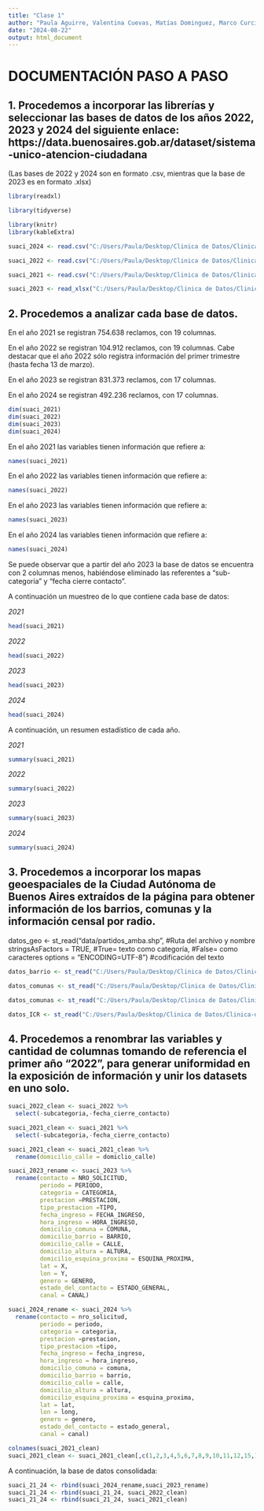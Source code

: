 ```yaml
---
title: "Clase 1"
author: "Paula Aguirre, Valentina Cuevas, Matías Dominguez, Marco Curcio, Stefano Salmeri"
date: "2024-08-22"
output: html_document
---
```


# **DOCUMENTACIÓN PASO A PASO**

## 1. Procedemos a incorporar las librerías y  seleccionar las bases de datos de los años 2022, 2023 y 2024 del siguiente enlace: https://data.buenosaires.gob.ar/dataset/sistema-unico-atencion-ciudadana 

(Las bases de 2022 y 2024 son en formato .csv, mientras que la base de 2023 es en formato .xlsx)

```r
library(readxl)
```

```r
library(tidyverse)
```
```r
library(knitr)
library(kableExtra)
```

```r
suaci_2024 <- read.csv("C:/Users/Paula/Desktop/Clinica de Datos/Clinica-de-Datos/data/sistema-unico-de-atencion-ciudadana-2024.csv", sep = ",", stringsAsFactors = TRUE, encoding = "latin1")
```

```r
suaci_2022 <- read.csv("C:/Users/Paula/Desktop/Clinica de Datos/Clinica-de-Datos/data/sistema-unico-de-atencion-ciudadana-2022.csv", sep = ";", stringsAsFactors = TRUE ,encoding = "latin1")
```

```r
suaci_2021 <- read.csv("C:/Users/Paula/Desktop/Clinica de Datos/Clinica-de-Datos/data/sistema-unico-de-atencion-ciudadana-2021.csv", sep = ";", stringsAsFactors = TRUE ,encoding = "latin1")
```

```r
suaci_2023 <- read_xlsx("C:/Users/Paula/Desktop/Clinica de Datos/Clinica-de-Datos/data/sistema-unico-de-atencion-ciudadana-2023.xlsx")
```

## 2. Procedemos a analizar cada base de datos.

En el año 2021 se registran 754.638 reclamos, con 19 columnas. 

En el año 2022 se registran 104.912 reclamos, con 19 columnas. Cabe destacar que el año 2022 sólo registra información del primer trimestre (hasta fecha 13 de marzo).

En el año 2023 se registran 831.373 reclamos, con 17 columnas. 

En el año 2024 se registran 492.236 reclamos, con 17 columnas. 

```r
dim(suaci_2021)
dim(suaci_2022)
dim(suaci_2023)
dim(suaci_2024)
```
En el año 2021 las variables tienen información que refiere a: 

```r
names(suaci_2021)
```

En el año 2022 las variables tienen información que refiere a:  

```r
names(suaci_2022)
```
En el año 2023 las variables tienen información que refiere a:   

```r
names(suaci_2023)
```
En el año 2024 las variables tienen información que refiere a:  
```r
names(suaci_2024)
```
Se puede observar que a partir del año 2023 la base de datos se encuentra con 2 columnas menos, habiéndose eliminado las referentes a "sub-categoría" y "fecha cierre contacto".

A continuación un muestreo de lo que contiene cada base de datos:

*2021* 
```r
head(suaci_2021)
```
*2022*

```r
head(suaci_2022)
```
*2023*

```r
head(suaci_2023)
```

*2024*

```r
head(suaci_2024)
```

A continuación, un resumen estadístico de cada año.

*2021*
```r
summary(suaci_2021)
```



*2022*
```r
summary(suaci_2022)
```
*2023*
```r
summary(suaci_2023)
```
*2024*
```r
summary(suaci_2024)
```
## 3. Procedemos a incorporar los mapas geoespaciales de la Ciudad Autónoma de Buenos Aires extraídos de la página  para obtener información de los barrios, comunas y la información censal por radio. 

datos_geo <- st_read("data/partidos_amba.shp", #Ruta del archivo y nombre
                         stringsAsFactors = TRUE, #True= texto como categoría, #False= como caracteres
                         options = "ENCODING=UTF-8") #codificación del texto
                         
```r
datos_barrio <- st_read("C:/Users/Paula/Desktop/Clinica de Datos/Clinica-de-Datos/data/barrios.shp", stringAsFactors = TRUE, options = "ENCODING=UTF-8")
```
```r
datos_comunas <- st_read("C:/Users/Paula/Desktop/Clinica de Datos/Clinica-de-Datos/data/comunas.shp", stringAsFactors = TRUE, options = "ENCODING=UTF-8")
```                       
```r
datos_comunas <- st_read("C:/Users/Paula/Desktop/Clinica de Datos/Clinica-de-Datos/data/comunas.shp", stringAsFactors = TRUE, options = "ENCODING=UTF-8")
``` 

```r
datos_ICR <- st_read("C:/Users/Paula/Desktop/Clinica de Datos/Clinica-de-Datos/data/informacion_censal_por_radio_2010_wgs84.shp"), stringAsFactors = TRUE, options = "ENCODING=UTF-8")
```

## 4. Procedemos a renombrar las variables y cantidad de columnas tomando de referencia el primer año "2022", para generar uniformidad en la exposición de información y unir los datasets en uno solo.


```r
suaci_2022_clean <- suaci_2022 %>%
  select(-subcategoria,-fecha_cierre_contacto)

suaci_2021_clean <- suaci_2021 %>%
  select(-subcategoria,-fecha_cierre_contacto)

suaci_2021_clean <- suaci_2021_clean %>%
  rename(domicilio_calle = domiclio_calle)

suaci_2023_rename <- suaci_2023 %>%
  rename(contacto = NRO_SOLICITUD,
         periodo = PERIODO,
         categoria = CATEGORIA,
         prestacion =PRESTACION,
         tipo_prestacion =TIPO,
         fecha_ingreso = FECHA_INGRESO,
         hora_ingreso = HORA_INGRESO,
         domicilio_comuna = COMUNA,
         domicilio_barrio = BARRIO,
         domicilio_calle = CALLE,
         domicilio_altura = ALTURA,
         domicilio_esquina_proxima = ESQUINA_PROXIMA,
         lat = X,
         lon = Y,
         genero = GENERO,
         estado_del_contacto = ESTADO_GENERAL,
         canal = CANAL)

suaci_2024_rename <- suaci_2024 %>%
  rename(contacto = nro_solicitud,
         periodo = periodo,
         categoria = categoria,
         prestacion =prestacion,
         tipo_prestacion =tipo,
         fecha_ingreso = fecha_ingreso,
         hora_ingreso = hora_ingreso,
         domicilio_comuna = comuna,
         domicilio_barrio = barrio,
         domicilio_calle = calle,
         domicilio_altura = altura,
         domicilio_esquina_proxima = esquina_proxima,
         lat = lat,
         lon = long,
         genero = genero,
         estado_del_contacto = estado_general,
         canal = canal)

colnames(suaci_2021_clean)
suaci_2021_clean <- suaci_2021_clean[,c(1,2,3,4,5,6,7,8,9,10,11,12,15,14,13,16,17)]
```
A continuación, la base de datos consolidada:

```r
suaci_21_24 <- rbind(suaci_2024_rename,suaci_2023_rename)
suaci_21_24 <- rbind(suaci_21_24, suaci_2022_clean)
suaci_21_24 <- rbind(suaci_21_24, suaci_2021_clean)
```


